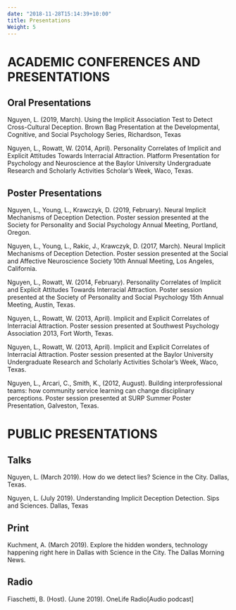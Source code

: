 ```yaml
---
date: "2018-11-28T15:14:39+10:00"
title: Presentations
Weight: 5
---
```


# ACADEMIC CONFERENCES AND PRESENTATIONS
## Oral Presentations  
Nguyen, L. (2019, March). Using the Implicit Association Test to Detect Cross-Cultural Deception. Brown Bag Presentation at the Developmental, Cognitive, and Social Psychology Series, Richardson, Texas

Nguyen, L., Rowatt, W. (2014, April). Personality Correlates of Implicit and Explicit Attitudes Towards Interracial Attraction. Platform Presentation for Psychology and Neuroscience at the Baylor University Undergraduate Research and Scholarly Activities Scholar’s Week, Waco, Texas.

## Poster Presentations
Nguyen, L., Young, L., Krawczyk, D. (2019, February). Neural Implicit Mechanisms of Deception Detection. Poster session presented at the Society for Personality and Social Psychology Annual Meeting, Portland, Oregon.

Nguyen, L., Young, L., Rakic, J., Krawczyk, D. (2017, March). Neural Implicit Mechanisms of Deception Detection. Poster session presented at the Social and Affective Neuroscience Society 10th Annual Meeting, Los Angeles, California.

Nguyen, L., Rowatt, W. (2014, February). Personality Correlates of Implicit and Explicit Attitudes Towards Interracial Attraction. Poster session presented at the Society of Personality and Social Psychology 15th Annual Meeting, Austin, Texas.

Nguyen, L., Rowatt, W. (2013, April). Implicit and Explicit Correlates of Interracial Attraction. Poster session presented at Southwest Psychology Association 2013, Fort Worth, Texas.

Nguyen, L., Rowatt, W. (2013, April). Implicit and Explicit Correlates of Interracial Attraction. Poster session presented at the Baylor University Undergraduate Research and Scholarly Activities Scholar’s Week, Waco, Texas.

Nguyen, L., Arcari, C., Smith, K., (2012, August). Building interprofessional teams: how community service learning can change disciplinary perceptions. Poster session presented at SURP Summer Poster Presentation, Galveston, Texas.

# PUBLIC PRESENTATIONS
## Talks
Nguyen, L. (March 2019). How do we detect lies? Science in the City. Dallas, Texas.

Nguyen, L. (July 2019). Understanding Implicit Deception Detection. Sips and Sciences. Dallas, Texas

## Print
Kuchment, A. (March 2019). Explore the hidden wonders, technology happening right here in Dallas with Science in the City. The Dallas Morning News.

## Radio
Fiaschetti, B. (Host). (June 2019). OneLife Radio[Audio podcast]

